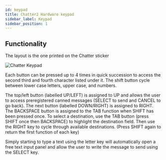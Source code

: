 ```yaml
---
id: keypad
title: Chatter2 Hardware keypad
sidebar_label: Keypad
sidebar_position: 1
---
```


## Functionality

The layout is the one printed on the Chatter sticker

![Chatter Keypad](/img/hardware/chatter_keypad.webp)

Each button can be pressed up to 4 times in quick succession to access the second third and fourth character listed under it.
The shift button cycle between lower case letters, upper case, and numbers.

The top/left button (labelled UP/LEFT) is assigned to UP and allows the user to access preregistered canned messages (SELECT to send and CANCEL to go back).
The next button (labelled DOWN/RIGHT) is assigned to RIGHT.
The BACKSPACE button is assigned to the TAB function when SHIFT has been pressed once.
To select a destination, use the TAB button (press SHIFT once then BACKSPACE) to highlight the destination field. Then use the RIGHT key to cycle through available destinations. (Press SHIFT again to return the first function of each key)

Simply starting to type a text using the letter key will automatically open a free text input panel and allow the user to write the message to send using the SELECT key.
